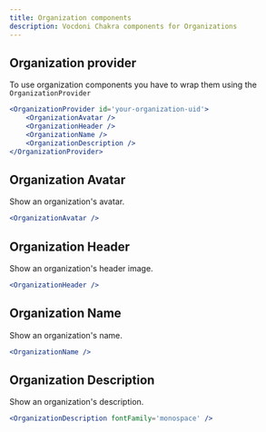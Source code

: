 ```yaml
---
title: Organization components
description: Vocdoni Chakra components for Organizations
---
```


## Organization provider

To use organization components you have to wrap them using the `OrganizationProvider`

```jsx
<OrganizationProvider id='your-organization-uid'>
    <OrganizationAvatar />
    <OrganizationHeader />
    <OrganizationName />
    <OrganizationDescription />
</OrganizationProvider>
```

## Organization Avatar

Show an organization's avatar.

```jsx live
<OrganizationAvatar />
```
## Organization Header

Show an organization's header image.

```jsx live
<OrganizationHeader />
```

## Organization Name

Show an organization's name.

```jsx live
<OrganizationName />
```

## Organization Description

Show an organization's description.

```jsx live
<OrganizationDescription fontFamily='monospace' />
```

